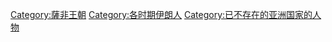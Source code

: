 [[Category:薩非王朝|Category:薩非王朝]]
[[Category:各时期伊朗人|Category:各时期伊朗人]]
[[Category:已不存在的亚洲国家的人物|Category:已不存在的亚洲国家的人物]]
